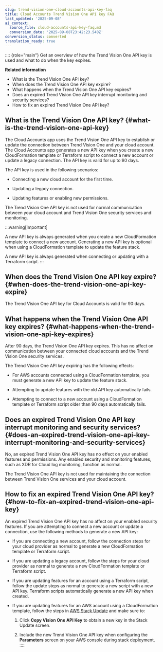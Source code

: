 ```yaml
---
slug: trend-vision-one-cloud-accounts-api-key-faq
title: Cloud Accounts Trend Vision One API key FAQ
last_updated: '2025-09-08'
ai_context:
  source_file: cloud-accounts-api-key-faq.md
  conversion_date: '2025-09-08T23:42:23.540Z'
conversion_status: converted
translation_ready: true
---
```


:::: {role="main"}
Get an overview of how the Trend Vision One API key is used and what to do when the key expires.

**Related information**

- What is the Trend Vision One API key?
- When does the Trend Vision One API key expire?
- What happens when the Trend Vision One API key expires?
- Does an expired Trend Vision One API key interrupt monitoring and security services?
- How to fix an expired Trend Vision One API key?

## What is the Trend Vision One API key? {#what-is-the-trend-vision-one-api-key}

The Cloud Accounts app uses the Trend Vision One API key to establish or update the connection between Trend Vision One and your cloud account. The Cloud Accounts app generates a new API key when you create a new CloudFormation template or Terraform script to connect a new account or update a legacy connection. The API key is valid for up to 90 days.

The API key is used in the following scenarios:

- Connecting a new cloud account for the first time.

- Updating a legacy connection.

- Updating features or enabling new permissions.

The Trend Vision One API key is not used for normal communication between your cloud account and Trend Vision One security services and monitoring.

:::warning[Important]

A new API key is always generated when you create a new CloudFormation template to connect a new account. Generating a new API key is optional when using a CloudFormation template to update the feature stack.

A new API key is always generated when connecting or updating with a Terraform script.
:::

## When does the Trend Vision One API key expire? {#when-does-the-trend-vision-one-api-key-expire}

The Trend Vision One API key for Cloud Accounts is valid for 90 days.

## What happens when the Trend Vision One API key expires? {#what-happens-when-the-trend-vision-one-api-key-expires}

After 90 days, the Trend Vision One API key expires. This has no affect on communication between your connected cloud accounts and the Trend Vision One security services.

The Trend Vision One API key expiring has the following effects:

- For AWS accounts connected using a CloudFormation template, you must generate a new API key to update the feature stack.

- Attempting to update features with the old API key automatically fails.

- Attempting to connect to a new account using a CloudFormation template or Terraform script older than 90 days automatically fails.

## Does an expired Trend Vision One API key interrupt monitoring and security services? {#does-an-expired-trend-vision-one-api-key-interrupt-monitoring-and-security-services}

No, an expired Trend Vision One API key has no effect on your enabled features and permissions. Any enabled security and monitoring features, such as XDR for Cloud log monitoring, function as normal.

The Trend Vision One API key is not used for maintaining the connection between Trend Vision One services and your cloud account.

## How to fix an expired Trend Vision One API key? {#how-to-fix-an-expired-trend-vision-one-api-key}

An expired Trend Vision One API key has no affect on your enabled security features. If you are attempting to connect a new account or update a connection, use the following methods to generate a new API key:

- If you are connecting a new account, follow the connection steps for your cloud provider as normal to generate a new CloudFormation template or Terraform script.

- If you are updating a legacy account, follow the steps for your cloud provider as normal to generate a new CloudFormation template or Terraform script.

- If you are updating features for an account using a Terraform script, follow the update steps as normal to generate a new script with a new API key. Terraform scripts automatically generate a new API key when created.

- If you are updating features for an AWS account using a CloudFormation template, follow the steps in [AWS Stack Update](stack-update.mdx) and make sure to:

  1.  Click **Copy Vision One API Key** to obtain a new key in the Stack Update screen.

  2.  Include the new Trend Vision One API key when configuring the **Parameters** screen on your AWS console during stack deployment.
::::
